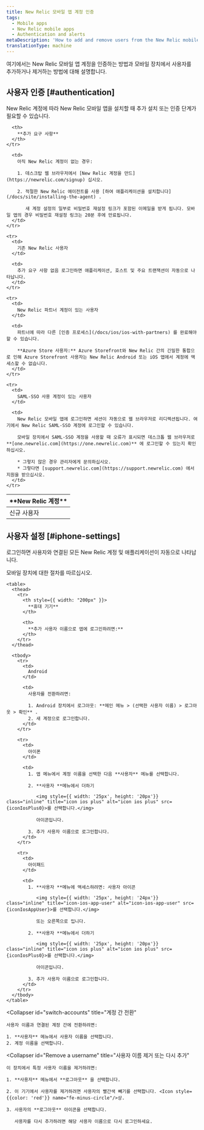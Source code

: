 ```yaml
---
title: New Relic 모바일 앱 계정 인증
tags:
  - Mobile apps
  - New Relic mobile apps
  - Authentication and alerts
metaDescription: 'How to add and remove users from the New Relic mobile app, and what they need to do to authenticate.'
translationType: machine
---
```




여기에서는 New Relic 모바일 앱 계정을 인증하는 방법과 모바일 장치에서 사용자를 추가하거나 제거하는 방법에 대해 설명합니다.

## 사용자 인증 [#authentication]

New Relic 계정에 따라 New Relic 모바일 앱을 설치할 때 추가 설치 또는 인증 단계가 필요할 수 있습니다.

<table>
  <thead>
    <tr>
      <th width={200}>
        **New Relic 계정**
      </th>

      <th>
        **추가 요구 사항**
      </th>
    </tr>
  </thead>

  <tbody>
    <tr>
      <td>
        신규 사용자
      </td>

      <td>
        아직 New Relic 계정이 없는 경우:

        1. 데스크탑 웹 브라우저에서 [New Relic 계정을 만드](https://newrelic.com/signup) 십시오.

        2. 적절한 New Relic 에이전트를 사용 [하여 애플리케이션을 설치합니다](/docs/site/installing-the-agent) .

           새 계정 설정의 일부로 비밀번호 재설정 링크가 포함된 이메일을 받게 됩니다. 모바일 앱의 경우 비밀번호 재설정 링크는 20분 후에 만료됩니다.
      </td>
    </tr>

    <tr>
      <td>
        기존 New Relic 사용자
      </td>

      <td>
        추가 요구 사항 없음 로그인하면 애플리케이션, 호스트 및 주요 트랜잭션이 자동으로 나타납니다.
      </td>
    </tr>

    <tr>
      <td>
        New Relic 파트너 계정이 있는 사용자
      </td>

      <td>
        파트너에 따라 다른 [인증 프로세스](/docs/ios/ios-with-partners) 를 완료해야 할 수 있습니다.

        **Azure Store 사용자:** Azure Storefront와 New Relic 간의 긴밀한 통합으로 인해 Azure Storefront 사용자는 New Relic Android 또는 iOS 앱에서 계정에 액세스할 수 없습니다.
      </td>
    </tr>

    <tr>
      <td>
        SAML-SSO 사용 계정이 있는 사용자
      </td>

      <td>
        New Relic 모바일 앱에 로그인하면 세션이 자동으로 웹 브라우저로 리디렉션됩니다. 여기에서 New Relic SAML-SSO 계정에 로그인할 수 있습니다.

        모바일 장치에서 SAML-SSO 계정을 사용할 때 오류가 표시되면 데스크톱 웹 브라우저로 **[one.newrelic.com](https://one.newrelic.com)** 에 로그인할 수 있는지 확인하십시오.

        * 그렇지 않은 경우 관리자에게 문의하십시오.
        * 그렇다면 [support.newrelic.com](https://support.newrelic.com) 에서 지원을 받으십시오.
      </td>
    </tr>
  </tbody>
</table>

## 사용자 설정 [#iphone-settings]

로그인하면 사용자와 연결된 모든 New Relic 계정 및 애플리케이션이 자동으로 나타납니다.

<CollapserGroup>
  <Collapser
    id="additional-username"
    title="추가 사용자 이름으로 로그인"
  >
    모바일 장치에 대한 절차를 따르십시오.

    <table>
      <thead>
        <tr>
          <th style={{ width: "200px" }}>
            **휴대 기기**
          </th>

          <th>
            **추가 사용자 이름으로 앱에 로그인하려면:**
          </th>
        </tr>
      </thead>

      <tbody>
        <tr>
          <td>
            Android
          </td>

          <td>
            사용자를 전환하려면:

            1. Android 장치에서 로그아웃: **메인 메뉴 > (선택한 사용자 이름) > 로그아웃 > 확인** .
            2. 새 계정으로 로그인합니다.
          </td>
        </tr>

        <tr>
          <td>
            아이폰
          </td>

          <td>
            1. 앱 메뉴에서 계정 이름을 선택한 다음 **사용자** 메뉴를 선택합니다.

            2. **사용자 **메뉴에서 더하기

               <img style={{ width: '25px', height: '20px'}} class="inline" title="icon ios plus" alt="icon ios plus" src={iconIosPlus0}>를 선택합니다.</img>

               아이콘입니다.

            3. 추가 사용자 이름으로 로그인합니다.
          </td>
        </tr>

        <tr>
          <td>
            아이패드
          </td>

          <td>
            1. **사용자 **메뉴에 액세스하려면: 사용자 아이콘

               <img style={{ width: '25px', height: '24px'}} class="inline" title="icon-ios-app-user" alt="icon-ios-app-user" src={iconIosAppUser}>를 선택합니다.</img>

               또는 오른쪽으로 밉니다.

            2. **사용자 **메뉴에서 더하기

               <img style={{ width: '25px', height: '20px'}} class="inline" title="icon ios plus" alt="icon ios plus" src={iconIosPlus0}>를 선택합니다.</img>

               아이콘입니다.

            3. 추가 사용자 이름으로 로그인합니다.
          </td>
        </tr>
      </tbody>
    </table>
  </Collapser>

  <Collapser
    id="switch-accounts"
    title="계정 간 전환"
  >
    사용자 이름과 연결된 계정 간에 전환하려면:

    1. **사용자** 메뉴에서 사용자 이름을 선택합니다.
    2. 계정 이름을 선택합니다.
  </Collapser>

  <Collapser
    id="Remove a username"
    title="사용자 이름 제거 또는 다시 추가"
  >
    이 장치에서 특정 사용자 이름을 제거하려면:

    1. **사용자** 메뉴에서 **로그아웃** 을 선택합니다.

    2. 이 기기에서 사용자를 제거하려면 사용자의 빨간색 빼기를 선택합니다. <Icon style={{color: 'red'}} name="fe-minus-circle"/>상.

    3. 사용자의 **로그아웃** 아이콘을 선택합니다.

       사용자를 다시 추가하려면 해당 사용자 이름으로 다시 로그인하세요.
  </Collapser>
</CollapserGroup>